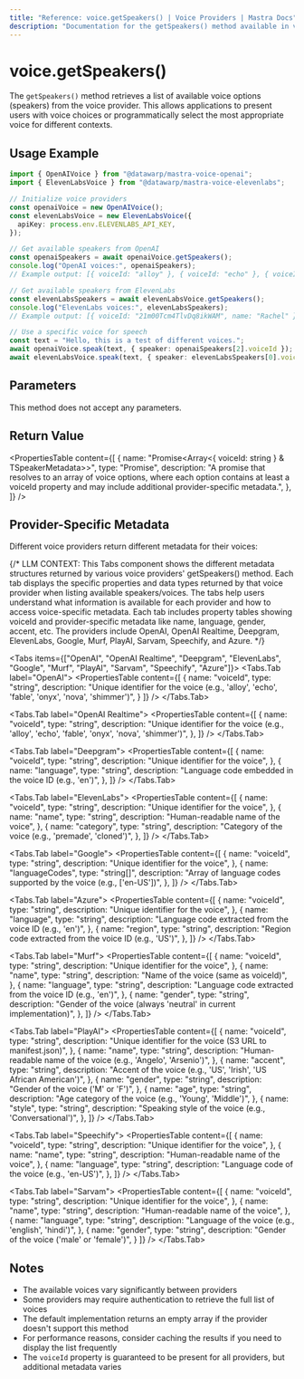 ```yaml
---
title: "Reference: voice.getSpeakers() | Voice Providers | Mastra Docs"
description: "Documentation for the getSpeakers() method available in voice providers, which retrieves available voice options."
---
```



# voice.getSpeakers()

The `getSpeakers()` method retrieves a list of available voice options (speakers) from the voice provider. This allows applications to present users with voice choices or programmatically select the most appropriate voice for different contexts.

## Usage Example

```typescript
import { OpenAIVoice } from "@datawarp/mastra-voice-openai";
import { ElevenLabsVoice } from "@datawarp/mastra-voice-elevenlabs";

// Initialize voice providers
const openaiVoice = new OpenAIVoice();
const elevenLabsVoice = new ElevenLabsVoice({
  apiKey: process.env.ELEVENLABS_API_KEY,
});

// Get available speakers from OpenAI
const openaiSpeakers = await openaiVoice.getSpeakers();
console.log("OpenAI voices:", openaiSpeakers);
// Example output: [{ voiceId: "alloy" }, { voiceId: "echo" }, { voiceId: "fable" }, ...]

// Get available speakers from ElevenLabs
const elevenLabsSpeakers = await elevenLabsVoice.getSpeakers();
console.log("ElevenLabs voices:", elevenLabsSpeakers);
// Example output: [{ voiceId: "21m00Tcm4TlvDq8ikWAM", name: "Rachel" }, ...]

// Use a specific voice for speech
const text = "Hello, this is a test of different voices.";
await openaiVoice.speak(text, { speaker: openaiSpeakers[2].voiceId });
await elevenLabsVoice.speak(text, { speaker: elevenLabsSpeakers[0].voiceId });
```

## Parameters

This method does not accept any parameters.

## Return Value

<PropertiesTable
  content={[
    {
      name: "Promise<Array<{ voiceId: string } & TSpeakerMetadata>>",
      type: "Promise",
      description:
        "A promise that resolves to an array of voice options, where each option contains at least a voiceId property and may include additional provider-specific metadata.",
    },
  ]}
/>

## Provider-Specific Metadata

Different voice providers return different metadata for their voices:

{/*
LLM CONTEXT: This Tabs component shows the different metadata structures returned by various voice providers' getSpeakers() method.
Each tab displays the specific properties and data types returned by that voice provider when listing available speakers/voices.
The tabs help users understand what information is available for each provider and how to access voice-specific metadata.
Each tab includes property tables showing voiceId and provider-specific metadata like name, language, gender, accent, etc.
The providers include OpenAI, OpenAI Realtime, Deepgram, ElevenLabs, Google, Murf, PlayAI, Sarvam, Speechify, and Azure.
*/}

<Tabs items={["OpenAI", "OpenAI Realtime", "Deepgram", "ElevenLabs", "Google", "Murf", "PlayAI", "Sarvam", "Speechify", "Azure"]}>
  <Tabs.Tab label="OpenAI">
    <PropertiesTable
      content={[
        {
          name: "voiceId",
          type: "string",
          description: "Unique identifier for the voice (e.g., 'alloy', 'echo', 'fable', 'onyx', 'nova', 'shimmer')",
        }
      ]}
    />
  </Tabs.Tab>

<Tabs.Tab label="OpenAI Realtime">
  <PropertiesTable
    content={[
      {
        name: "voiceId",
        type: "string",
        description:
          "Unique identifier for the voice (e.g., 'alloy', 'echo', 'fable', 'onyx', 'nova', 'shimmer')",
      },
    ]}
  />
</Tabs.Tab>

<Tabs.Tab label="Deepgram">
  <PropertiesTable
    content={[
      {
        name: "voiceId",
        type: "string",
        description: "Unique identifier for the voice",
      },
      {
        name: "language",
        type: "string",
        description: "Language code embedded in the voice ID (e.g., 'en')",
      },
    ]}
  />
</Tabs.Tab>

<Tabs.Tab label="ElevenLabs">
  <PropertiesTable
    content={[
      {
        name: "voiceId",
        type: "string",
        description: "Unique identifier for the voice",
      },
      {
        name: "name",
        type: "string",
        description: "Human-readable name of the voice",
      },
      {
        name: "category",
        type: "string",
        description: "Category of the voice (e.g., 'premade', 'cloned')",
      },
    ]}
  />
</Tabs.Tab>

<Tabs.Tab label="Google">
  <PropertiesTable
    content={[
      {
        name: "voiceId",
        type: "string",
        description: "Unique identifier for the voice",
      },
      {
        name: "languageCodes",
        type: "string[]",
        description:
          "Array of language codes supported by the voice (e.g., ['en-US'])",
      },
    ]}
  />
</Tabs.Tab>

<Tabs.Tab label="Azure">
  <PropertiesTable
    content={[
      {
        name: "voiceId",
        type: "string",
        description: "Unique identifier for the voice",
      },
      {
        name: "language",
        type: "string",
        description: "Language code extracted from the voice ID (e.g., 'en')",
      },
      {
        name: "region",
        type: "string",
        description: "Region code extracted from the voice ID (e.g., 'US')",
      },
    ]}
  />
</Tabs.Tab>

<Tabs.Tab label="Murf">
  <PropertiesTable
    content={[
      {
        name: "voiceId",
        type: "string",
        description: "Unique identifier for the voice",
      },
      {
        name: "name",
        type: "string",
        description: "Name of the voice (same as voiceId)",
      },
      {
        name: "language",
        type: "string",
        description: "Language code extracted from the voice ID (e.g., 'en')",
      },
      {
        name: "gender",
        type: "string",
        description:
          "Gender of the voice (always 'neutral' in current implementation)",
      },
    ]}
  />
</Tabs.Tab>

<Tabs.Tab label="PlayAI">
  <PropertiesTable
    content={[
      {
        name: "voiceId",
        type: "string",
        description:
          "Unique identifier for the voice (S3 URL to manifest.json)",
      },
      {
        name: "name",
        type: "string",
        description:
          "Human-readable name of the voice (e.g., 'Angelo', 'Arsenio')",
      },
      {
        name: "accent",
        type: "string",
        description:
          "Accent of the voice (e.g., 'US', 'Irish', 'US African American')",
      },
      {
        name: "gender",
        type: "string",
        description: "Gender of the voice ('M' or 'F')",
      },
      {
        name: "age",
        type: "string",
        description: "Age category of the voice (e.g., 'Young', 'Middle')",
      },
      {
        name: "style",
        type: "string",
        description: "Speaking style of the voice (e.g., 'Conversational')",
      },
    ]}
  />
</Tabs.Tab>

<Tabs.Tab label="Speechify">
  <PropertiesTable
    content={[
      {
        name: "voiceId",
        type: "string",
        description: "Unique identifier for the voice",
      },
      {
        name: "name",
        type: "string",
        description: "Human-readable name of the voice",
      },
      {
        name: "language",
        type: "string",
        description: "Language code of the voice (e.g., 'en-US')",
      },
    ]}
  />
</Tabs.Tab>

  <Tabs.Tab label="Sarvam">
    <PropertiesTable
      content={[
        {
          name: "voiceId",
          type: "string",
          description: "Unique identifier for the voice",
        },
        {
          name: "name",
          type: "string",
          description: "Human-readable name of the voice",
        },
        {
          name: "language",
          type: "string",
          description: "Language of the voice (e.g., 'english', 'hindi')",
        },
        {
          name: "gender",
          type: "string",
          description: "Gender of the voice ('male' or 'female')",
        }
      ]}
    />
  </Tabs.Tab>
</Tabs>

## Notes

- The available voices vary significantly between providers
- Some providers may require authentication to retrieve the full list of voices
- The default implementation returns an empty array if the provider doesn't support this method
- For performance reasons, consider caching the results if you need to display the list frequently
- The `voiceId` property is guaranteed to be present for all providers, but additional metadata varies
